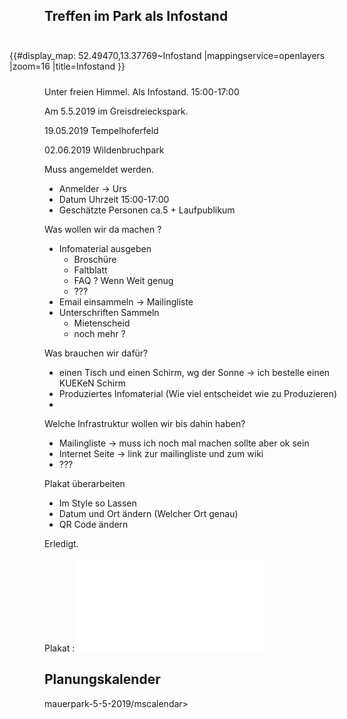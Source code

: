 == Treffen im Park als Infostand ==

<div style=" padding: 5px; margin: 5px; float: right; width: 550px; ">
{{#display_map: 52.49470,13.37769~Infostand
|mappingservice=openlayers
|zoom=16
|title=Infostand
}}
</div>


{{Kalenderblatt
 |Typ    = Infostand
 |Titel  = Infostand
 |Link   = 
 |Datum  = 05.05.2019
 |Zeit   = 15:00
 |Lokal  = Park am Gleisdreieck am Festplatz
 |Straße = Möckernstraße
 |PLZ    = 
 |Ort    = Berlin
}}

Unter freien Himmel. Als Infostand. 15:00-17:00

Am 5.5.2019 im Greisdreieckspark.

19.05.2019 Tempelhoferfeld

02.06.2019 Wildenbruchpark


Muss angemeldet werden. 
* Anmelder -> Urs
* Datum Uhrzeit 15:00-17:00
* Geschätzte Personen ca.5 + Laufpublikum

Was wollen wir da machen ?
* Infomaterial ausgeben
** Broschüre
** Faltblatt
** FAQ ? Wenn Weit genug
** ???
* Email einsammeln -> Mailingliste
* Unterschriften Sammeln
** Mietenscheid 
** noch mehr ?

Was brauchen wir dafür?
* einen Tisch und einen Schirm, wg der Sonne -> ich bestelle einen KUEKeN Schirm
* Produziertes Infomaterial (Wie viel entscheidet wie zu Produzieren)
* 


Welche Infrastruktur wollen wir bis dahin haben?
* Mailingliste -> muss ich noch mal machen sollte aber ok sein
* Internet Seite -> link zur mailingliste und zum wiki
* ???

Plakat überarbeiten
* Im Style so Lassen
* Datum und Ort ändern (Welcher Ort genau)
* QR Code ändern

Erledigt.

Plakat : [[Datei:Plakat-Infostand-2019.pdf|mini|center]]

== Planungskalender ==
<mscalendar>mauerpark-5-5-2019/mscalendar>